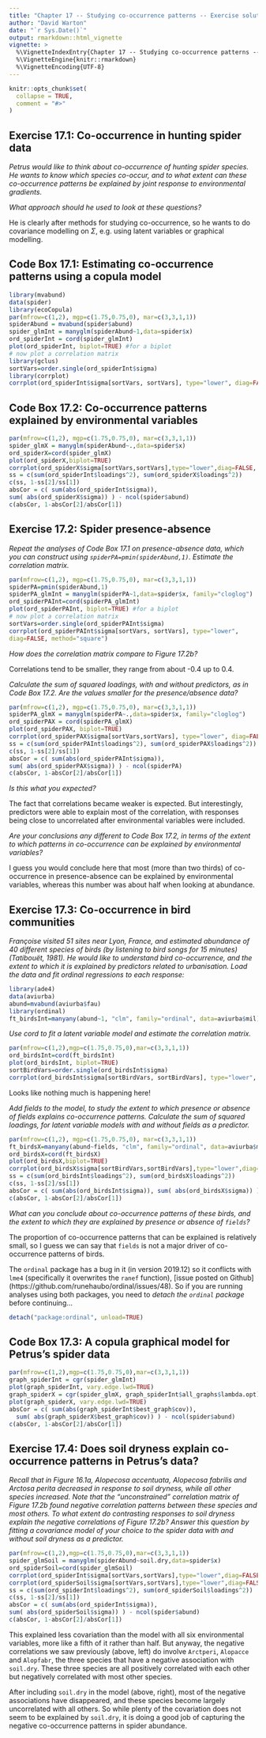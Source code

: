 ---
title: "Chapter 17 -- Studying co-occurrence patterns -- Exercise solutions and Code Boxes"
author: "David Warton"
date: "`r Sys.Date()`"
output: rmarkdown::html_vignette
vignette: >
  %\VignetteIndexEntry{Chapter 17 -- Studying co-occurrence patterns -- Exercise solutions and Code Boxes}
  %\VignetteEngine{knitr::rmarkdown}
  %\VignetteEncoding{UTF-8}
---

```{r setup, include = FALSE}
knitr::opts_chunk$set(
  collapse = TRUE,
  comment = "#>"
)
```


## Exercise 17.1: Co-occurrence in hunting spider data
*Petrus would like to think about co-occurrence of hunting spider species. He wants to know which species co-occur, and to what extent can these co-occurrence patterns be explained by joint response to environmental gradients.*

*What approach should he used to look at these questions?*

He is clearly after methods for studying co-occurrence, so he wants to do covariance modelling on $\Sigma$, e.g. using latent variables or graphical modelling.


## Code Box 17.1: Estimating co-occurrence patterns using a copula model
```{r code17.1, fig.width=8, fig.height=4}
library(mvabund)
data(spider)
library(ecoCopula)
par(mfrow=c(1,2), mgp=c(1.75,0.75,0), mar=c(3,3,1,1))
spiderAbund = mvabund(spider$abund)
spider_glmInt = manyglm(spiderAbund~1,data=spider$x)
ord_spiderInt = cord(spider_glmInt)
plot(ord_spiderInt, biplot=TRUE) #for a biplot
# now plot a correlation matrix
library(gclus)
sortVars=order.single(ord_spiderInt$sigma)
library(corrplot)
corrplot(ord_spiderInt$sigma[sortVars, sortVars], type="lower", diag=FALSE, method="square")
```

## Code Box 17.2: Co-occurrence patterns explained by environmental variables
```{r code17.2, fig.width=8, fig.height=4}
par(mfrow=c(1,2), mgp=c(1.75,0.75,0), mar=c(3,3,1,1))
spider_glmX = manyglm(spiderAbund~.,data=spider$x)
ord_spiderX=cord(spider_glmX)
plot(ord_spiderX,biplot=TRUE)
corrplot(ord_spiderX$sigma[sortVars,sortVars],type="lower",diag=FALSE, method="square")
ss = c(sum(ord_spiderInt$loadings^2), sum(ord_spiderX$loadings^2))
c(ss, 1-ss[2]/ss[1])
absCor = c( sum(abs(ord_spiderInt$sigma)),
sum( abs(ord_spiderX$sigma)) ) - ncol(spider$abund)
c(absCor, 1-absCor[2]/absCor[1])
```

## Exercise 17.2: Spider presence-absence
*Repeat the analyses of Code Box 17.1 on presence-absence data, which you can construct using `spiderPA=pmin(spiderAbund,1)`. Estimate the correlation matrix.*

```{r ex17.2, fig.width=8, fig.height=4}
par(mfrow=c(1,2), mgp=c(1.75,0.75,0), mar=c(3,3,1,1))
spiderPA=pmin(spiderAbund,1)
spiderPA_glmInt = manyglm(spiderPA~1,data=spider$x, family="cloglog")
ord_spiderPAInt=cord(spiderPA_glmInt)
plot(ord_spiderPAInt, biplot=TRUE) #for a biplot
# now plot a correlation matrix
sortVars=order.single(ord_spiderPAInt$sigma)
corrplot(ord_spiderPAInt$sigma[sortVars, sortVars], type="lower",
diag=FALSE, method="square")
```

*How does the correlation matrix compare to Figure 17.2b?*

Correlations tend to be smaller, they range from about -0.4 up to 0.4.

*Calculate the sum of squared loadings, with and without predictors, as in Code Box 17.2. Are the values smaller for the presence/absence data?*

```{r code17.2variation, fig.width=8, fig.height=4}
par(mfrow=c(1,2), mgp=c(1.75,0.75,0), mar=c(3,3,1,1))
spiderPA_glmX = manyglm(spiderPA~.,data=spider$x, family="cloglog")
ord_spiderPAX = cord(spiderPA_glmX)
plot(ord_spiderPAX, biplot=TRUE)
corrplot(ord_spiderPAX$sigma[sortVars,sortVars], type="lower", diag=FALSE, method="square")
ss = c(sum(ord_spiderPAInt$loadings^2), sum(ord_spiderPAX$loadings^2))
c(ss, 1-ss[2]/ss[1])
absCor = c( sum(abs(ord_spiderPAInt$sigma)),
sum( abs(ord_spiderPAX$sigma)) ) - ncol(spiderPA)
c(absCor, 1-absCor[2]/absCor[1])
```
*Is this what you expected?*

The fact that correlations became weaker is expected. But interestingly, predictors were able to explain most of the correlation, with responses being close to uncorrelated after environmental variables were included.


*Are your conclusions any different to Code Box 17.2, in terms of the extent to which patterns in co-occurrence can be explained by environmental variables?*

I guess you would conclude here that most (more than two thirds) of co-occurrence in presence-absence can be explained by environmental variables, whereas this number was about half when looking at abundance.


## Exercise 17.3: Co-occurrence in bird communities
*Françoise visited 51 sites near Lyon, France, and estimated abundance of 40 different species of birds (by listening to bird songs for 15 minutes) (Tatibouët, 1981). He would like to understand bird co-occurrence, and the extent to which it is explained by predictors related to urbanisation. Load the data and fit ordinal regressions to each response:*
```{r ex17.3}
library(ade4)
data(aviurba)
abund=mvabund(aviurba$fau)
library(ordinal)
ft_birdsInt=manyany(abund~1, "clm", family="ordinal", data=aviurba$mil)
```

*Use cord to fit a latent variable model and estimate the correlation matrix.*

```{r ex17.3cord, fig.width=8, fig.height=4}
par(mfrow=c(1,2),mgp=c(1.75,0.75,0),mar=c(3,3,1,1))
ord_birdsInt=cord(ft_birdsInt)
plot(ord_birdsInt, biplot=TRUE)
sortBirdVars=order.single(ord_birdsInt$sigma)
corrplot(ord_birdsInt$sigma[sortBirdVars, sortBirdVars], type="lower", diag=FALSE, method="square")
```

Looks like nothing much is happening here!

*Add fields to the model, to study the extent to which presence or absence of fields explains co-occurrence patterns. Calculate the sum of squared loadings, for latent variable models with and without fields as a predictor.*

```{r ex17.3X, fig.width=8, fig.height=4, warning=FALSE}
par(mfrow=c(1,2), mgp=c(1.75,0.75,0), mar=c(3,3,1,1))
ft_birdsX=manyany(abund~fields, "clm", family="ordinal", data=aviurba$mil)
ord_birdsX=cord(ft_birdsX)
plot(ord_birdsX,biplot=TRUE)
corrplot(ord_birdsX$sigma[sortBirdVars,sortBirdVars],type="lower",diag=FALSE, method="square")
ss = c(sum(ord_birdsInt$loadings^2), sum(ord_birdsX$loadings^2))
c(ss, 1-ss[2]/ss[1])
absCor = c( sum(abs(ord_birdsInt$sigma)), sum( abs(ord_birdsX$sigma)) ) - ncol(abund)
c(absCor, 1-absCor[2]/absCor[1])
```
*What can you conclude about co-occurrence patterns of these birds, and the extent to which they are explained by presence or absence of `fields`?*

The proportion of co-occurrence patterns that can be explained is relatively small, so I guess we can say that `fields` is not a major driver of co-occurrence patterns of birds.


The `ordinal` package has a bug in it (in version 2019.12) so it conflicts with `lme4` (specifically it overwrites the `ranef` function), [issue posted on Github] (https://github.com/runehaubo/ordinal/issues/48). So if you are running analyses using both packages, you need to _detach the `ordinal` package_ before continuing...

```{r detach ordinal}
detach("package:ordinal", unload=TRUE)
```


## Code Box 17.3: A copula graphical model for Petrus’s spider data
```{r code17.3, fig.width=8,fig.height=4}
par(mfrow=c(1,2),mgp=c(1.75,0.75,0),mar=c(3,3,1,1))
graph_spiderInt = cgr(spider_glmInt)
plot(graph_spiderInt, vary.edge.lwd=TRUE)
graph_spiderX = cgr(spider_glmX, graph_spiderInt$all_graphs$lambda.opt)
plot(graph_spiderX, vary.edge.lwd=TRUE)
absCor = c( sum(abs(graph_spiderInt$best_graph$cov)),
  sum( abs(graph_spiderX$best_graph$cov)) ) - ncol(spider$abund)
c(absCor, 1-absCor[2]/absCor[1])
```

## Exercise 17.4: Does soil dryness explain co-occurrence patterns in Petrus’s data?
*Recall that in Figure 16.1a, _Alopecosa accentuata_, _Alopecosa fabrilis_ and _Arctosa perita_ decreased in response to soil dryness, while all other species increased. Note that the "unconstrained" correlation matrix of Figure 17.2b found negative correlation patterns between these species and most others. To what extent do contrasting responses to soil dryness explain the negative correlations of Figure 17.2b? Answer this question by fitting a covariance model of your choice to the spider data with and without soil dryness as a predictor.*


```{r ex17.4, fig.width=8,fig.height=4}
par(mfrow=c(1,2),mgp=c(1.75,0.75,0),mar=c(3,3,1,1))
spider_glmSoil = manyglm(spiderAbund~soil.dry,data=spider$x)
ord_spiderSoil=cord(spider_glmSoil)
corrplot(ord_spiderInt$sigma[sortVars,sortVars],type="lower",diag=FALSE, method="square")
corrplot(ord_spiderSoil$sigma[sortVars,sortVars],type="lower",diag=FALSE, method="square")
ss = c(sum(ord_spiderInt$loadings^2), sum(ord_spiderSoil$loadings^2))
c(ss, 1-ss[2]/ss[1])
absCor = c( sum(abs(ord_spiderInt$sigma)),
sum( abs(ord_spiderSoil$sigma)) ) - ncol(spider$abund)
c(absCor, 1-absCor[2]/absCor[1])
```

This explained less covariation than the model with all six environmental variables, more like a fifth of it rather than half. But anyway, the negative correlations we saw previously (above, left) do involve `Arctperi`, `Alopacce` and `Alopfabr`, the three species that have a negative association with `soil.dry`. These three species are all positively correlated with each other but negatively correlated with most other species. 

After including `soil.dry` in the model (above, right), most of the negative associations have disappeared, and these species become largely uncorrelated with all others. So while plenty of the covariation does not seem to be explained by `soil.dry`, it is doing a good job of capturing the negative co-occurrence patterns in spider abundance.

